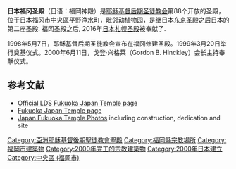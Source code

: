 {{Infobox religious building
| 名字 = 日本福岡聖殿
| 圖片 = Fukuoka Japan Temple by tylermhawkins.jpeg
| 圖片說明 = 日本福岡神殿
| 地圖 =
| 地圖尺寸 =
| 地圖說明 =
| 坐標 = {{coord|33|34|21.42479|N|130|23|30.13440|E|type:landmark_region:JP|display=title}}
| 宗教 = [[基督教|基督教]]
| 位置 =
| 神 =
| 宗教禮儀 =
| 派別 = [[耶穌基督後期聖徒教會|耶穌基督後期聖徒教會]]
| 節日 =
| 小區 =
| 分區 =
| 基層政權 = [[中央區_(福岡市)|中央區]]
| 區 =
| 領地 =
| 地方行政區 = [[福岡市|福岡市]]
| 州 = 
| 省 =
| 地區 = [[福岡縣|福岡縣]]
| 國家 = [[日本|日本]]
| 行政 =
| 開光年份 =
| 狀態 =
| 傳統稱號 =
| 所有者 =
| 領導 =
| 婆多羅迦 =
| 主保聖人 =
| 官方網站 =
| 建築師 =
| 建築類型 =
| 建築風格 = [[当代古典主义建筑|当代古典主义建筑]]
| 建築材料 =
| 建立者 =
| 資助者 =
| 總承包商 =
| 建立日期 =
| 奠基 = 1999年3月20日由萊昂內爾·肯德里克長老主待
| 竣工 = 2000年6月11日由戈登·興格萊會長奉獻
| 建設成本 =
| 毀壞 =
| 正立面朝向 =
| 容納人數 =
| 長度 =
| 寬度 =
| 中殿寬度 =
| 內部面積 = 994平方公尺
| 最高高度 =
| 穹頂 =
| 外穹頂高度 =
| 內穹頂高度 =
| 外穹頂直徑 =
| 內穹頂直徑 =
| 宣禮塔 =
| 宣禮塔高度 =
| 尖塔 =
| 尖塔高度 = 22公尺
| 場地面積 = 0.5公頃
| 寺廟 =
| 紀念碑 =
| 神社 =
| 碑銘 =
| 海拔 =
| 官方名稱1 =
| 類型1 =
| 標準1 =
| 指定日期1 =
| 父列表1 =
| 參考編號1 =
| 官方名稱2 =
| 類型2 =
| 標準2 =
| 指定日期2 =
| 父列表2 = 88
| 參考編號2 =
}}

'''日本福冈圣殿'''（日语：福岡神殿）是[[耶稣基督后期圣徒教会|耶稣基督后期圣徒教会]]第88个开放的圣殿，位于[[日本|日本]][[福冈市|福冈市]][[中央區_(福岡市)|中央區]]平野浄水町，毗邻动植物园，是继[[日本东京圣殿|日本东京圣殿]]之后日本的第二座圣殿. 福冈圣殿之后, 2016年[[日本札幌圣殿|日本札幌圣殿]]被奉献了.

1998年5月7日，耶稣基督后期圣徒教会宣布在福冈修建圣殿。1999年3月20日举行奠基仪式。2000年6月11日，戈登‧兴格莱（Gordon B. Hinckley）会长主持奉献仪式。

==参考文献==
{{Reflist}}
* [http://www.lds.org/temples/main/0,11204,1912-1-123-0,00.html Official LDS Fukuoka Japan Temple page] {{Wayback|url=http://www.lds.org/temples/main/0,11204,1912-1-123-0,00.html |date=20100407023113 }}
* [http://www.ldschurchtemples.com/fukuoka/ Fukuoka Japan Temple page] {{Wayback|url=http://www.ldschurchtemples.com/fukuoka/ |date=20070415165156 }}
* [http://www.mission.net/japan/fukuoka/phshinden.html Japan Fukuoka Temple Photos] {{Wayback|url=http://www.mission.net/japan/fukuoka/phshinden.html |date=20190520040625 }} including construction, dedication and site

{{耶穌基督後期聖徒教會聖殿}}

[[Category:亞洲耶穌基督後期聖徒教會聖殿|Category:亞洲耶穌基督後期聖徒教會聖殿]]
[[Category:福岡縣宗教場所|Category:福岡縣宗教場所]]
[[Category:福岡市建築物|Category:福岡市建築物]]
[[Category:2000年完工的宗教建築物|Category:2000年完工的宗教建築物]]
[[Category:2000年日本建立|Category:2000年日本建立]]
[[Category:中央區_(福岡市)|Category:中央區 (福岡市)]]